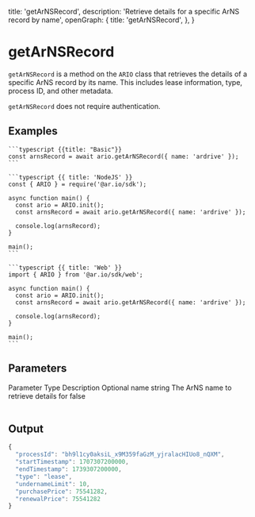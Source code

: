
  title: 'getArNSRecord',
  description: 'Retrieve details for a specific ArNS record by name',
  openGraph: {
    title: 'getArNSRecord',
  },
}

# getArNSRecord

`getArNSRecord` is a method on the `ARIO` class that retrieves the details of a specific ArNS record by its name. This includes lease information, type, process ID, and other metadata.

`getArNSRecord` does not require authentication.

## Examples

<CodeGroup title="getArNSRecord">

    ```typescript {{title: "Basic"}}
    const arnsRecord = await ario.getArNSRecord({ name: 'ardrive' });
    ```

    ```typescript {{ title: 'NodeJS' }}
    const { ARIO } = require('@ar.io/sdk');

    async function main() {
      const ario = ARIO.init();
      const arnsRecord = await ario.getArNSRecord({ name: 'ardrive' });

      console.log(arnsRecord);
    }

    main();
    ```

    ```typescript {{ title: 'Web' }}
    import { ARIO } from '@ar.io/sdk/web';

    async function main() {
      const ario = ARIO.init();
      const arnsRecord = await ario.getArNSRecord({ name: 'ardrive' });

      console.log(arnsRecord);
    }

    main();
    ```

</CodeGroup>

## Parameters

<Table>
  <Table.Head>
    <Table.Row>
      <Table.Header>Parameter</Table.Header>
      <Table.Header>Type</Table.Header>
      <Table.Header>Description</Table.Header>
      <Table.Header>Optional</Table.Header>
    </Table.Row>
  </Table.Head>
  <Table.Body>
    <Table.Row>
      <Table.Cell className="font-semibold">name</Table.Cell>
      <Table.Cell>string</Table.Cell>
      <Table.Cell>The ArNS name to retrieve details for</Table.Cell>
      <Table.Cell>false</Table.Cell>
    </Table.Row>
  </Table.Body>
</Table>

## Output

```js
{
  "processId": "bh9l1cy0aksiL_x9M359faGzM_yjralacHIUo8_nQXM",
  "startTimestamp": 1707307200000,
  "endTimestamp": 1739307200000,
  "type": "lease",
  "undernameLimit": 10,
  "purchasePrice": 75541282,
  "renewalPrice": 75541282
}
```
